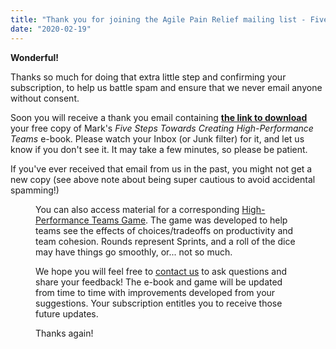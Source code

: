 ```yaml
---
title: "Thank you for joining the Agile Pain Relief mailing list - Five Steps Towards Creating High-Performance Teams e-book offer"
date: "2020-02-19"
---
```




**Wonderful!**

Thanks so much for doing that extra little step and confirming your subscription, to help us battle spam and ensure that we never email anyone without consent.

Soon you will receive a thank you email containing **[the link to download](external:https://www.dropbox.com/s/n5k56pg8wo3vsni/Five%20Steps%20Towards%20Creating%20High%20Performance%20Teams.pdf?dl=0)** your free copy of Mark's _Five Steps Towards Creating High-Performance Teams_ e-book. Please watch your Inbox (or Junk filter) for it, and let us know if you don't see it. It may take a few minutes, so please be patient.

If you've ever received that email from us in the past, you might not get a new copy (see above note about being super cautious to avoid accidental spamming!)

<Figure
  src={HighPerformanceTeamsCover858x1024}
  alt="Five Steps Towards Creating High-Performance Teams e-book by Agile Pain Relief Consulting"
  caption="Five Steps Towards Creating High-Performance Teams e-book by Agile Pain Relief Consulting"
/>


You can also access material for a corresponding [High-Performance Teams Game](/blog/welcome-to-the-high-performance-teams-game). The game was developed to help teams see the effects of choices/tradeoffs on productivity and team cohesion. Rounds represent Sprints, and a roll of the dice may have things go smoothly, or... not so much.

We hope you will feel free to [contact us](/contact-us) to ask questions and share your feedback! The e-book and game will be updated from time to time with improvements developed from your suggestions. Your subscription entitles you to receive those future updates.

Thanks again!
